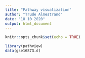 ---
title: "Pathway visualization"
author: "Trude Almestrand"
date: "18 10 2020"
output: html_document
---

```{r setup, include=FALSE}
knitr::opts_chunk$set(echo = TRUE)
```



```{r}
library(pathview)
data(gse16873.d)   
```

